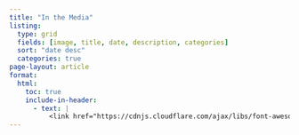 ```yaml
---
title: "In the Media"
listing:
  type: grid
  fields: [image, title, date, description, categories]
  sort: "date desc"
  categories: true
page-layout: article
format:
  html:
    toc: true
    include-in-header:
      - text: |
          <link href="https://cdnjs.cloudflare.com/ajax/libs/font-awesome/5.15.4/css/all.min.css" rel="stylesheet">
---
```

<p id="last-updated" style="font-style: italic; font-size: 0.9em;"></p>
 
<script>
  const today = new Date();
  document.getElementById("last-updated").innerText = 
    `Last updated: ${today.toLocaleDateString('en-US', { year: 'numeric', month: 'long', day: 'numeric' })}`;
</script>  


